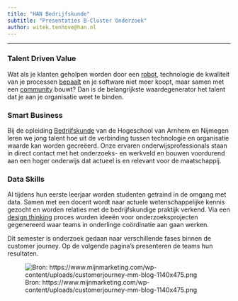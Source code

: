 ```yaml
---
title: "HAN Bedrijfskunde"
subtitle: "Presentaties B-Cluster Onderzoek"
author: witek.tenhove@han.nl
---
```


<hr>
### Talent Driven Value

Wat als je klanten geholpen worden door een [robot](https://youtu.be/JvbHu_bVa_g), technologie de kwaliteit van je processen [bepaalt](https://youtu.be/4DKrcpa8Z_E) en je software niet meer koopt, maar samen met een [community](https://youtu.be/w3jLJU7DT5E) bouwt? Dan is de belangrijkste waardegenerator het talent dat je aan je organisatie weet te binden.

### Smart Business

Bij de opleiding [Bedrijfskunde](https://www.han.nl/opleidingen/bachelor/bedrijfskunde/vt/) van de Hogeschool van Arnhem en Nijmegen leren we jong talent hoe uit de verbinding tussen technologie en organisatie waarde kan worden gecreëerd. Onze ervaren onderwijsprofessionals staan in direct contact met het onderzoeks- en werkveld en bouwen voordurend aan een hoger onderwijs dat actueel is en relevant voor de maatschappij.

### Data Skills

Al tijdens hun eerste leerjaar worden studenten getraind in de omgang met data. Samen met een docent wordt naar actuele wetenschappelijke kennis gezocht en worden relaties met de bedrijfskundige praktijk verkend. Via een [design thinking](https://dschool.stanford.edu/) proces worden ideeën voor onderzoeksprojecten gegenereerd waar teams in onderlinge coördinatie aan gaan werken.

Dit semester is onderzoek gedaan naar verschillende fases binnen de customer journey. Op de volgende pagina's presenteren de teams hun resultaten.

![Bron: https://www.mijnmarketing.com/wp-content/uploads/customerjourney-mm-blog-1140x475.png](https://www.mijnmarketing.com/wp-content/uploads/customerjourney-mm-blog-1140x475.png)
